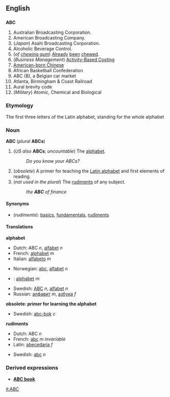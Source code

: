 ==English==
==={{Initialism}}===
'''ABC'''
#<!--DefA-->Australian Broadcasting Corporation.
#<!--DefB-->American Broadcasting Company.
#<!--DefC-->(''Japan'') Asahi Broadcasting Corporation.
#<!--DefD-->Alcoholic Beverage Control. 
#<!--DefE-->(''of [[chewing gum]]'') [[Already]] [[been]] [[chew]]ed.
#<!--DefF-->(''Business Management'') [[w:Activity-based costing|Activity-Based Costing]]
#<!--DefF-->[[w:American-born Chinese|American-born Chinese]]
#<!--DefG-->African Basketball Confederation
#<!--DefH-->ABC (B), a Belgian car market
#<!--DefI-->Atlanta, Birmingham & Coast Railroad
#<!--DefJ-->Aural brevity code
#<!--DefK-->(''Military'') Atomic, Chemical and Biological

===Etymology===
The first three letters of the Latin alphabet, standing for the whole alphabet

===Noun===
'''ABC''' (''plural'' '''ABCs''')

#<!--DefG-->(''US also'' '''ABCs'''; ''uncountable'') The [[alphabet]].
#:''Do you know your ABCs?'' 
#<!--DefH-->(''obsolete'') A primer for teaching the [[Latin alphabet]] and first elements of reading. 
#<!--DefI-->(''not used in the plural'') The [[rudiment]]s of any subject.
#:''the '''ABC''' of finance''

====Synonyms====
*<!--DefI-->(''rudiments''): [[basic]]s, [[fundamental]]s, [[rudiment]]s

====Translations====

<!--DefG-->'''alphabet'''
{{top}}
<!--Put translations for languages from A to I here-->
*Dutch: ABC ''n'', [[alfabet]] ''n''
*French: [[alphabet]] ''m''
*Italian: [[alfabeto]] ''m''
{{mid}}
<!--Put translations for languages from J to Z here-->
*Norwegian: [[abc]], [[alfabet]] ''n''
* {{lt}}: [[alphabet#Lithuanian|alphabet]] ''m''
*Swedish: [[ABC#Swedish|ABC]] ''n'', [[alfabet]] ''n''
*Russian: [[ABC#Russian|алфавит]] ''m'', [[азбука]] ''f''
{{bottom}}

<!--DefH-->'''obsolete: primer for learning the alphabet'''
{{top}}
<!--Put translations for languages from A to I here-->
{{mid}}
<!--Put translations for languages from J to Z here-->
*Swedish: [[abc-bok]] ''c''
{{bottom}}

<!--DefI-->'''rudiments'''
{{top}}
<!--Put translations for languages from A to I here-->
*Dutch: ABC ''n''
*French: [[abc]] ''m invariable''
*Latin: [[abecedaria]] ''f''
{{mid}}
<!--Put translations for languages from J to Z here-->
*Swedish: [[abc]] ''n''
{{bottom}}

===Derived expressions===
*'''[[ABC book]]'''<!-- a primer. Shakespeare, ''King John, I-i'', as an "absey" book-->

[[it:ABC]]